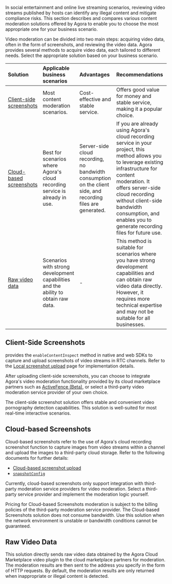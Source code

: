In social entertainment and online live streaming scenarios, reviewing video streams published by hosts can identify any illegal content and mitigate compliance risks. This section describes and compares various content moderation solutions offered by Agora to enable you to choose the most appropriate one for your business scenario.

Video moderation can be divided into two main steps: acquiring video data, often in the form of screenshots, and reviewing the video data. Agora provides several methods to acquire video data, each tailored to different needs. Select the appropriate solution based on your business scenario.

| Solution | Applicable business scenarios | Advantages | Recommendations |
| :------- | :---------------------------- | :--------- | :-------------------- |
| [Client-side screenshots](#client-side-screenshots) | Most content moderation scenarios.  | Cost-effective and stable service.  | Offers good value for money and stable service, making it a popular choice. |
| [Cloud-based screenshots](#cloud-based-screenshots) | Best for scenarios where Agora's cloud recording service is already in use. | Server-side cloud recording, no bandwidth consumption on the client side, and recording files are generated. | If you are already using Agora's cloud recording service in your project, this method allows you to leverage existing infrastructure for content moderation. It offers server-side cloud recording without client-side bandwidth consumption, and enables you to generate recording files for future use. |
| [Raw video data](#raw-video-data) | Scenarios with strong development capabilities and the ability to obtain raw data. | - | This method is suitable for scenarios where you have strong development capabilities and can obtain raw video data directly. However, it requires more technical expertise and may not be suitable for all businesses. |

## Client-Side Screenshots

<Vg k="COMPANY" /> provides the `enableContentInspect` method in native and web SDKs to capture and upload screenshots of video streams in RTC channels. Refer to the [Local screenshot upload](/video-calling/advanced-features/screenshot-upload) page for implementation details.

After uploading client-side screenshots, you can choose to integrate Agora's video moderation functionality provided by its cloud marketplace partners such as [ActiveFence (Beta)](https://www.agora.io/en/agora-extensions-marketplace/?extension=activefence-video-moderation), or select a third-party video moderation service provider of your own choice.

<Admonition type="tip">
The client-side screenshot solution offers stable and convenient video pornography detection capabilities. This solution is well-suited for most real-time interactive scenarios.
</Admonition>

## Cloud-based Screenshots

Cloud-based screenshots refer to the use of Agora's cloud recording screenshot function to capture images from video streams within a channel and upload the images to a third-party cloud storage. Refer to the following documents for further details:

- [Cloud-based screenshot upload](/cloud-recording/develop/screen-capture)
- [`snapshotConfig`](/cloud-recording/reference/restful-api#snapshotconfig)

Currently, cloud-based screenshots only support integration with third-party moderation service providers for video moderation. Select a third-party service provider and implement the moderation logic yourself. 

<Admonition>
Pricing for Cloud-based Screenshots moderation is subject to the billing policies of the third-party moderation service provider.
</Admonition>

<Admonition type="tip">
The Cloud-based Screenshots solution does not consume bandwidth. Use this solution when the network environment is unstable or bandwidth conditions cannot be guaranteed.
</Admonition>

## Raw Video Data

This solution directly sends raw video data obtained by the Agora Cloud Marketplace video plugin to the cloud marketplace partners for moderation. The moderation results are then sent to the address you specify in the form of HTTP requests. By default, the moderation results are only returned when inappropriate or illegal content is detected.
